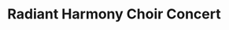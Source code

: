 ---
title: Radiant Harmony Choir Concert
showtimes:
  - May 5th
poster: ./images/radiant-harmony-choir.jpg
socialImage: ./images/radiant-harmony-choir.jpg
reelAlternative: false
---